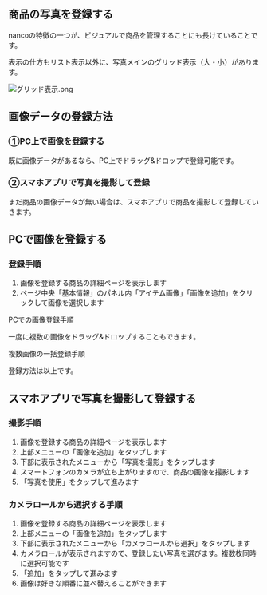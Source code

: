 ## 商品の写真を登録する

nancoの特徴の一つが、ビジュアルで商品を管理することにも長けていることです。

表示の仕方もリスト表示以外に、写真メインのグリッド表示（大・小）があります。

![グリッド表示.png](/images/quickstart/course-c/04-グリッド表示.png)

## 画像データの登録方法

### ①PC上で画像を登録する

既に画像データがあるなら、PC上でドラッグ&ドロップで登録可能です。

### ②スマホアプリで写真を撮影して登録

まだ商品の画像データが無い場合は、スマホアプリで商品を撮影して登録していきます。

## PCで画像を登録する

### 登録手順

1. 画像を登録する商品の詳細ページを表示します
2. ページ中央「基本情報」のパネル内「アイテム画像」「画像を追加」をクリックして画像を選択します

PCでの画像登録手順

一度に複数の画像をドラッグ&ドロップすることもできます。

複数画像の一括登録手順

登録方法は以上です。

## スマホアプリで写真を撮影して登録する

### 撮影手順

1. 画像を登録する商品の詳細ページを表示します
2. 上部メニューの「画像を追加」をタップします
3. 下部に表示されたメニューから「写真を撮影」をタップします
4. スマートフォンのカメラが立ち上がりますので、商品の画像を撮影します
5. 「写真を使用」をタップして進みます

### カメラロールから選択する手順

1. 画像を登録する商品の詳細ページを表示します
2. 上部メニューの「画像を追加」をタップします
3. 下部に表示されたメニューから「カメラロールから選択」をタップします
4. カメラロールが表示されますので、登録したい写真を選びます。複数枚同時に選択可能です
5. 「追加」をタップして進みます
6. 画像は好きな順番に並べ替えることができます 